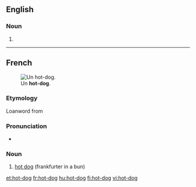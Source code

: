 ==English==

===Noun===
{{en-noun|sg=[[hot]]-[[dog]]}}

# {{alternative spelling of|hot dog}}

----

==French==
{{wikipedia|lang=fr}}
[[Image:HotDog.jpg|thumb|Un '''hot-dog'''.]]

===Etymology===
Loanword from {{etyl|en|fr}}

===Pronunciation===
* {{IPA|/ɔt.dɔɡ/|lang=fr}}

===Noun===
{{fr-noun|m|sort=hot dog}}

# [[hot dog]] (frankfurter in a bun)

[[et:hot-dog]]
[[fr:hot-dog]]
[[hu:hot-dog]]
[[fi:hot-dog]]
[[vi:hot-dog]]